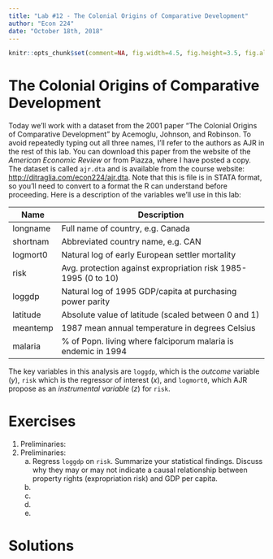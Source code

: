 ```yaml
---
title: "Lab #12 - The Colonial Origins of Comparative Development"
author: "Econ 224"
date: "October 18th, 2018"
---
```


<!-- knitr global options -->
```r
knitr::opts_chunk$set(comment=NA, fig.width=4.5, fig.height=3.5, fig.align = 'center')
```

# The Colonial Origins of Comparative Development 
Today we'll work with a dataset from the 2001 paper "The Colonial Origins of Comparative Development" by Acemoglu, Johnson, and Robinson.
To avoid repeatedly typing out all three names, I'll refer to the authors as AJR in the rest of this lab.
You can download this paper from the website of the *American Economic Review* or from Piazza, where I have posted a copy.
The dataset is called `ajr.dta` and is available from the course website: [http://ditraglia.com/econ224/ajr.dta](http://ditraglia.com/econ224/ajr.dta).
Note that this is file is in STATA format, so you'll need to convert to a format the R can understand before proceeding.
Here is a description of the variables we'll use in this lab:

| Name | Description |
|-----|--------------------------------------------------------------|
| longname | Full name of country, e.g. Canada | 
| shortnam | Abbreviated country name, e.g. CAN | 
| logmort0 | Natural log of early European settler mortality | 
| risk | Avg. protection against expropriation risk 1985-1995 (0 to 10) | 
| loggdp | Natural log of 1995 GDP/capita at purchasing power parity | 
| latitude | Absolute value of latitude (scaled between 0 and 1) | 
| meantemp | 1987 mean annual temperature in degrees Celsius | 
| malaria | % of Popn. living where falciporum malaria is endemic in 1994  |

The key variables in this analysis are `loggdp`, which is the *outcome* variable ($y$), `risk` which is the regressor of interest ($x$), and `logmort0`, which AJR propose as an *instrumental variable* ($z$) for `risk`.

# Exercises
1. Preliminaries:
1. Preliminaries:
      (a) Regress `loggdp` on `risk`. Summarize your statistical findings. Discuss why they may or may not indicate a causal relationship between property rights (expropriation risk) and GDP per capita.
      (b) 
      (b) 
      (c) 
      (d) 



# Solutions

<!-- ANS_START -->
<!-- ANS_END -->
